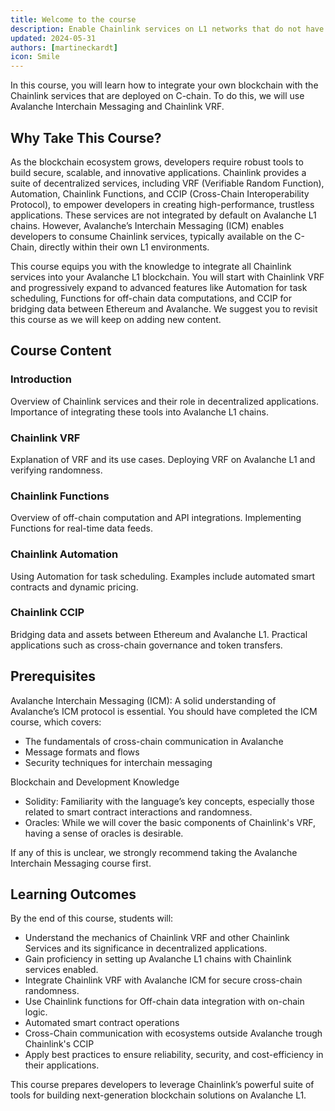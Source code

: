 ```yaml
---
title: Welcome to the course
description: Enable Chainlink services on L1 networks that do not have direct Chainlink support.
updated: 2024-05-31
authors: [martineckardt]
icon: Smile
---
```


In this course, you will learn how to integrate your own blockchain with the Chainlink services that are deployed on C-chain. To do this, we will use Avalanche Interchain Messaging and Chainlink VRF.

## Why Take This Course?

As the blockchain ecosystem grows, developers require robust tools to build secure, scalable, and innovative applications. Chainlink provides a suite of decentralized services, including VRF (Verifiable Random Function), Automation, Chainlink Functions, and CCIP (Cross-Chain Interoperability Protocol), to empower developers in creating high-performance, trustless applications. These services are not integrated by default on Avalanche L1 chains. However, Avalanche’s Interchain Messaging (ICM) enables developers to consume Chainlink services, typically available on the C-Chain, directly within their own L1 environments.

This course equips you with the knowledge to integrate all Chainlink services into your Avalanche L1 blockchain. You will start with Chainlink VRF and progressively expand to advanced features like Automation for task scheduling, Functions for off-chain data computations, and CCIP for bridging data between Ethereum and Avalanche. We suggest you to revisit this course as we will keep on adding new content.

## Course Content

### Introduction

Overview of Chainlink services and their role in decentralized applications. Importance of integrating these tools into Avalanche L1 chains.

### Chainlink VRF

Explanation of VRF and its use cases. Deploying VRF on Avalanche L1 and verifying randomness.

### Chainlink Functions

Overview of off-chain computation and API integrations. Implementing Functions for real-time data feeds.

### Chainlink Automation

Using Automation for task scheduling. Examples include automated smart contracts and dynamic pricing.

### Chainlink CCIP

Bridging data and assets between Ethereum and Avalanche L1. Practical applications such as cross-chain governance and token transfers.


## Prerequisites

Avalanche Interchain Messaging (ICM): A solid understanding of Avalanche’s ICM protocol is essential. You should have completed the ICM course, which covers:
- The fundamentals of cross-chain communication in Avalanche
- Message formats and flows
- Security techniques for interchain messaging

Blockchain and Development Knowledge
- Solidity: Familiarity with the language’s key concepts, especially those related to smart contract interactions and randomness.
- Oracles: While we will cover the basic components of Chainlink's VRF, having a sense of oracles is desirable.

If any of this is unclear, we strongly recommend taking the Avalanche Interchain Messaging course first.

## Learning Outcomes

By the end of this course, students will:

- Understand the mechanics of Chainlink VRF and other Chainlink Services and its significance in decentralized applications.
- Gain proficiency in setting up Avalanche L1 chains with Chainlink services enabled.
- Integrate Chainlink VRF with Avalanche ICM for secure cross-chain randomness.
- Use Chainlink functions for Off-chain data integration with on-chain logic.
- Automated smart contract operations
- Cross-Chain communication with ecosystems outside Avalanche trough Chainlink's CCIP
- Apply best practices to ensure reliability, security, and cost-efficiency in their applications.

This course prepares developers to leverage Chainlink’s powerful suite of tools for building next-generation blockchain solutions on Avalanche L1.
